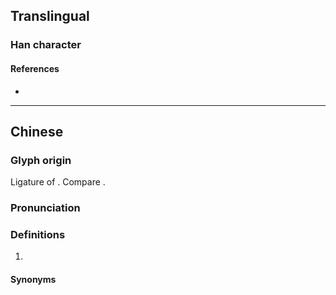{{character info/new}}
==Translingual==

===Han character===
{{Han char|rn=38|rad=女|as=10|sn=13|four=|canj=MFMWV|ids=⿱不要}}

====References====
* {{Han ref|kx=0269.181|hdz=21071.130|uh=5AD1|ud=23249}}

----

==Chinese==
{{zh-forms}}

===Glyph origin===
Ligature of {{zh-m|*不要}}. Compare {{cog|wuu|𧟰}}.

===Pronunciation===
{{zh-pron
|m=báo,biáo
|m-s=biao4
|dg=бо1
|cat=
}}

===Definitions===
{{zh-hanzi}}

# {{lb|zh|regional}} {{contraction of|lang=zh|不要|t=do not}}

====Synonyms====
{{zh-dial|別}}
